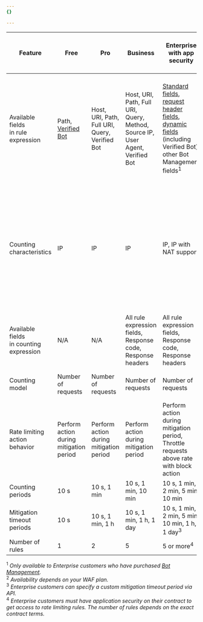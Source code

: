 ```yaml
---
{}

---
```




| Feature                                     | Free                                                                                              | Pro                                            | Business                                                                      | Enterprise with app security                                                                                                                                                                                                                                                                                     | Enterprise with Advanced Rate Limiting                                                                                                                                                                                                                                                                                                                                                                               |
| ------------------------------------------- | ------------------------------------------------------------------------------------------------- | ---------------------------------------------- | ----------------------------------------------------------------------------- | ---------------------------------------------------------------------------------------------------------------------------------------------------------------------------------------------------------------------------------------------------------------------------------------------------------------- | -------------------------------------------------------------------------------------------------------------------------------------------------------------------------------------------------------------------------------------------------------------------------------------------------------------------------------------------------------------------------------------------------------------------- |
| Available fields<br/>in rule expression     | Path, [Verified Bot](/ruleset-engine/rules-language/fields/#cf-bot_management-verified_bot) | Host, URI, Path, Full URI, Query, Verified Bot | Host, URI, Path, Full URI, Query, Method, Source IP, User Agent, Verified Bot | [Standard fields](/ruleset-engine/rules-language/fields/#standard-fields), [request header fields](/ruleset-engine/rules-language/fields/#http-request-header-fields), [dynamic fields](/ruleset-engine/rules-language/fields/#dynamic-fields) (including Verified Bot), other Bot Management fields<sup>1</sup> | [Standard fields](/ruleset-engine/rules-language/fields/#standard-fields), [request header fields](/ruleset-engine/rules-language/fields/#http-request-header-fields), [dynamic fields](/ruleset-engine/rules-language/fields/#dynamic-fields) (including Verified Bot), other Bot Management fields<sup>1</sup>, [request body fields](/ruleset-engine/rules-language/fields/#http-request-body-fields)<sup>2</sup> |
| Counting characteristics                    | IP                                                                                                | IP                                             | IP                                                                            | IP, IP with NAT support                                                                                                                                                                                                                                                                                          | IP, IP with NAT support, Query, Host, Headers, Cookie, ASN, Country, Path, JA3/JA4 Fingerprint<sup>1</sup>, JSON field value<sup>2</sup>, Body<sup>2</sup>, Form input value<sup>2</sup>, Custom                                                                                                                                                                                                                     |
| Available fields<br/>in counting expression | N/A                                                                                               | N/A                                            | All rule expression fields, Response code, Response headers                   | All rule expression fields, Response code, Response headers                                                                                                                                                                                                                                                      | All rule expression fields, Response code, Response headers                                                                                                                                                                                                                                                                                                                                                          |
| Counting model                              | Number of requests                                                                                | Number of requests                             | Number of requests                                                            | Number of requests                                                                                                                                                                                                                                                                                               | Number of requests,<br/>[complexity score](/waf/rate-limiting-rules/request-rate/#complexity-based-rate-limiting)                                                                                                                                                                                                                                                                                                    |
| Rate limiting<br/>action behavior           | Perform action during mitigation period                                                           | Perform action during mitigation period        | Perform action during mitigation period                                       | Perform action during mitigation period,<br/>Throttle requests above rate with block action                                                                                                                                                                                                                      | Perform action during mitigation period,<br/>Throttle requests above rate with block action                                                                                                                                                                                                                                                                                                                          |
| Counting periods                            | 10 s                                                                                              | 10 s, 1 min                                    | 10 s, 1 min, 10 min                                                           | 10 s, 1 min, 2 min, 5 min, 10 min                                                                                                                                                                                                                                                                                | 10 s, 1 min, 2 min, 5 min, 10 min, 1 h                                                                                                                                                                                                                                                                                                                                                                               |
| Mitigation timeout periods                  | 10 s                                                                                              | 10 s, 1 min, 1 h                               | 10 s, 1 min, 1 h, 1 day                                                       | 10 s, 1 min, 2 min, 5 min, 10 min, 1 h, 1 day<sup>3</sup>                                                                                                                                                                                                                                                        | 10 s, 1 min, 2 min, 5 min, 10 min, 1 h, 1 day<sup>3</sup>                                                                                                                                                                                                                                                                                                                                                            |
| Number of rules                             | 1                                                                                                 | 2                                              | 5                                                                             | 5 or more<sup>4</sup>                                                                                                                                                                                                                                                                                            | 100                                                                                                                                                                                                                                                                                                                                                                                                                  |



<sup>1</sup> *Only available to Enterprise customers who have purchased [Bot Management](/bots/plans/bm-subscription/).*<br/> <sup>2</sup> *Availability depends on your WAF plan.*<br/> <sup>3</sup> *Enterprise customers can specify a custom mitigation timeout period via API.*<br/> <sup>4</sup> *Enterprise customers must have application security on their contract to get access to rate limiting rules. The number of rules depends on the exact contract terms.*
